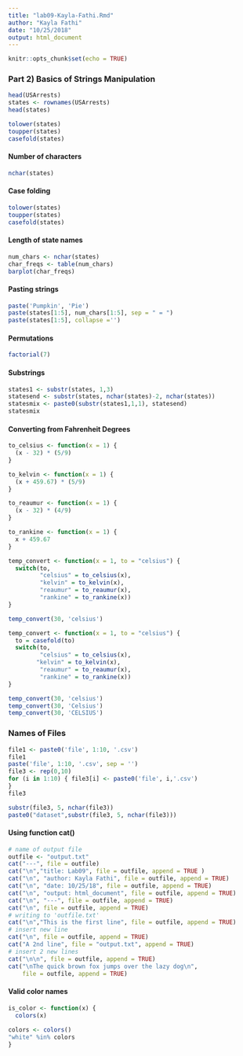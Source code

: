 ```yaml
---
title: "lab09-Kayla-Fathi.Rmd"
author: "Kayla Fathi"
date: "10/25/2018"
output: html_document
---
```


```r
knitr::opts_chunk$set(echo = TRUE)
```


### Part 2) Basics of Strings Manipulation

```r
head(USArrests)
states <- rownames(USArrests)
head(states)

tolower(states)
toupper(states)
casefold(states)
```

#### Number of characters 

```r
nchar(states)
```

#### Case folding

```r
tolower(states)
toupper(states)
casefold(states)
```

#### Length of state names

```r
num_chars <- nchar(states)
char_freqs <- table(num_chars)
barplot(char_freqs)
```

#### Pasting strings

```r
paste('Pumpkin', 'Pie')
paste(states[1:5], num_chars[1:5], sep = " = ")
paste(states[1:5], collapse ='')

```

#### Permutations

```r
factorial(7)
```

#### Substrings

```r
states1 <- substr(states, 1,3)
statesend <- substr(states, nchar(states)-2, nchar(states))
statesmix <- paste0(substr(states1,1,1), statesend)
statesmix
```

#### Converting from Fahrenheit Degrees

```r
to_celsius <- function(x = 1) {
  (x - 32) * (5/9)
}

to_kelvin <- function(x = 1) {
  (x + 459.67) * (5/9)
}

to_reaumur <- function(x = 1) {
  (x - 32) * (4/9)
}

to_rankine <- function(x = 1) {
  x + 459.67
}

temp_convert <- function(x = 1, to = "celsius") {
  switch(to,
         "celsius" = to_celsius(x),
         "kelvin" = to_kelvin(x),
         "reaumur" = to_reaumur(x),
         "rankine" = to_rankine(x))
}

temp_convert(30, 'celsius')

temp_convert <- function(x = 1, to = "celsius") {
  to = casefold(to)
  switch(to,
         "celsius" = to_celsius(x),
        "kelvin" = to_kelvin(x),
         "reaumur" = to_reaumur(x),
         "rankine" = to_rankine(x))
}

temp_convert(30, 'celsius')
temp_convert(30, 'Celsius')
temp_convert(30, 'CELSIUS')
```

### Names of Files

```r
file1 <- paste0('file', 1:10, '.csv')
file1
paste('file', 1:10, '.csv', sep = '')
file3 <- rep(0,10)
for (i in 1:10) { file3[i] <- paste0('file', i,'.csv')
}
file3
```


```r
substr(file3, 5, nchar(file3))
paste0("dataset",substr(file3, 5, nchar(file3)))

```

#### Using function cat()

```r
# name of output file
outfile <- "output.txt"
cat("---", file = outfile)
cat("\n","title: Lab09", file = outfile, append = TRUE )
cat("\n", "author: Kayla Fathi", file = outfile, append = TRUE)
cat("\n", "date: 10/25/18", file = outfile, append = TRUE)
cat("\n", "output: html_document", file = outfile, append = TRUE)
cat("\n", "---", file = outfile, append = TRUE)
cat("\n", file = outfile, append = TRUE)
# writing to 'outfile.txt'
cat("\n","This is the first line", file = outfile, append = TRUE)
# insert new line
cat("\n", file = outfile, append = TRUE)
cat("A 2nd line", file = "output.txt", append = TRUE)
# insert 2 new lines
cat("\n\n", file = outfile, append = TRUE)
cat("\nThe quick brown fox jumps over the lazy dog\n",
    file = outfile, append = TRUE)

```

#### Valid color names

```r
is_color <- function(x) {
  colors(x) 
  
colors <- colors()
"white" %in% colors
}
```

